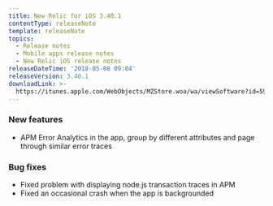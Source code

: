 ```yaml
---
title: New Relic for iOS 3.40.1
contentType: releaseNote
template: releaseNote
topics:
  - Release notes
  - Mobile apps release notes
  - New Relic iOS release notes
releaseDateTime: '2018-05-08 09:04'
releaseVersion: 3.40.1
downloadLink: >-
  https://itunes.apple.com/WebObjects/MZStore.woa/wa/viewSoftware?id=594038638&mt=8
---
```


### New features

* APM Error Analytics in the app, group by different attributes and page through similar error traces

### Bug fixes

* Fixed problem with displaying node.js transaction traces in APM
* Fixed an occasional crash when the app is backgrounded
